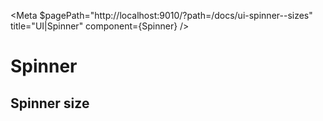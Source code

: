 
<Meta
  $pagePath="http://localhost:9010/?path=/docs/ui-spinner--sizes"
  title="UI|Spinner"
  component={Spinner}
/>

# Spinner

<Props of={Spinner} />

## Spinner size

<Preview>
  <Story name="sizes">
    <div
      style={{
        display: "flex",
        justifyContent: "center",
        alignItems: "center"
      }}
    >
      <Spinner size={10} />
      <Spinner size={20} />
      <Spinner size={30} />
      <Spinner size={40} />
    </div>
  </Story>
</Preview>
